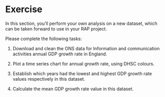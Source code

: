 # Exercise

In this section, you'll perform your own analysis on a new dataset, which can be taken forward to use in your RAP project.

Please complete the following tasks:

1. Download and clean the ONS data for Information and communication activities annual GDP growth rate in England. 

2. Plot a time series chart for annual growth rate, using DHSC colours. 

3. Establish which years had the lowest and highest GDP growth rate values respectively in this dataset.

4. Calculate the mean GDP growth rate value in this dataset.